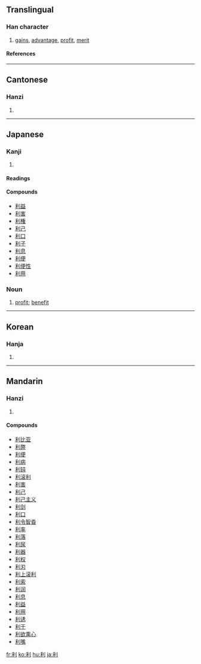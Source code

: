 ==Translingual==
===Han character===
{{Han char|rn=18|rad=刀|as=05|sn=7|four=2290<sub>0</sub>|canj=竹木中弓 (HDLN)}}
# [[gain]]s, [[advantage]], [[profit]], [[merit]]
====References====
{{Han ref|kx=0138.190|dkj=01932|dj=0313.080|hdz=10329.020|uh=5229|ud=21033|bh=A751|bd=42833}}
----
==Cantonese==
===Hanzi===
{{yue-hanzi|jyut=|y=lei6}}
# {{defn|Cantonese}}
----
==Japanese==
===Kanji===
{{ja-kanji|grade=|rs=刀05}}
# {{defn|Japanese}} 
====Readings====
{{ja-readings|on=リ (ri)|kun=[[きく]] (kiku), [[よい]] (yoi), [[するどい]] (surudoi)}}


====Compounds====
*[[利益]]
*[[利害]]
*[[利権]]
*[[利己]]
*[[利口]]
*[[利子]]
*[[利息]]
*[[利便]]
*[[利便性]]
*[[利用]]

===Noun===
{{ja-noun|k|hira=り|rom=ri}}
#[[profit]]; [[benefit]]
----
==Korean==
===Hanja===
{{ko-hanja|hangeul=[[리]] > [[이]]|rv=ri|mr=ri}}
# {{defn|Korean}}
----
==Mandarin==
===Hanzi===
{{cmn-hanzi|pin=[[lì]] (li4), [[biè]] (bie4)|wg=pieh<sup>4</sup>, li<sup>4</sup>}}
# {{defn|Mandarin}}

====Compounds====
*[[利比亚]]
*[[利弊]]
*[[利便]]
*[[利病]]
*[[利钝]]
*[[利滚利]]
*[[利害]]
*[[利己]]
*[[利己主义]]
*[[利剑]]
*[[利口]]
*[[利令智昏]]
*[[利率]]
*[[利落]]
*[[利尿]]
*[[利器]]
*[[利权]]
*[[利刃]]
*[[利上滚利]]
*[[利索]]
*[[利润]]
*[[利息]]
*[[利益]]
*[[利用]]
*[[利诱]]
*[[利于]]
*[[利欲熏心]]
*[[利嘴]]

[[fr:利]]
[[ko:利]]
[[hu:利]]
[[ja:利]]